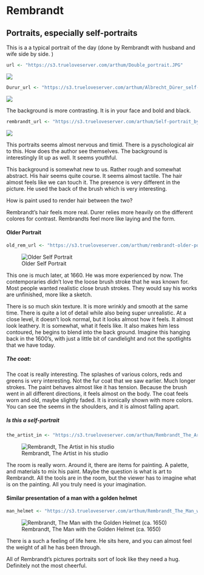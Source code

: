 
# Rembrandt

## Portraits, especially self-portraits

This is a a typical portrait of the day (done by Rembrandt with husband and wife side by side. )

```r
url <- "https://s3.trueloveserver.com/arthum/Double_portrait.JPG"
```
![](`r url`)



```r
Durur_url <- "https://s3.trueloveserver.com/arthum/Albrecht_Dürer_self-portrait.jpg"
```
![](`r Durur_url`)

The background is more contrasting. It is in your face and bold and black. 


```r
rembrandt_url <- "https://s3.trueloveserver.com/arthum/Self-portrait_by_Rembrandt.jpg"
```
![](`r rembrandt_url`)

This portraits seems almost nervous and timid. There is a pyschological air to this. How does the author see themselves. The background is interestingly lit up as well. It seems youthful. 

This background is somewhat new to us. Rather rough and somewhat abstract. His hair seems quite course. It seems almost tactile. The hair almost feels like we can touch it. The presence is very different in the picture. He used the back of the brush which is very interesting. 

How is paint used to render hair between the two? 

Rembrandt's hair feels more real. Durer relies more heavily on the different colores for contrast. Rembrandts feel more like laying and the form.  


#### Older Portrait

```r
old_rem_url <- "https://s3.trueloveserver.com/arthum/rembrandt-older-portrait.jpg"
```
![Older Self Portrait](`r old_rem_url`)

This one is much later, at 1660. He was more experienced by now. The contemporaries didn't love the loose brush stroke that he was known for. Most people wanted realistic close brush strokes. They would say his works are unfinished, more like a sketch. 

There is so much skin texture. It is more wrinkly and smooth at the same time. There is quite a lot of detail while also being super unrealistic. At a close level, it doesn't look normal, but it looks almost how it feels. It almost look leathery. It is somewhat, what it feels like. It also makes him less contoured, he begins to blend into the back ground. Imagine this hanging back in the 1600's, with just a little bit of candlelight and not the spotlights that we have today. 

##### The coat:
The coat is really interesting. The splashes of various colors, reds and greens is very interesting. Not the fur coat that we saw earlier. Much longer strokes. The paint behaves almost like it has tension. Because the brush went in all different directions, it feels almost on the body. The coat feels worn and old, maybe slightly faded. It is ironically shown with more colors. You can see the seems in the shoulders, and it is almost falling apart. 

##### Is this a self-portrait
```r
the_artist_in <- "https://s3.trueloveserver.com/arthum/Rembrandt_The_Artist_in_his_studio.jpg"
```
![Rembrandt, The Artist in his studio](`r the_artist_in`)

The room is really worn. Around it, there are items for painting. A palette, and materials to mix his paint. Maybe the question is what is art to Rembrandt. All the tools are in the room, but the viewer has to imagine what is on the painting. All you truly need is your imagination. 

#### Similar presentation of a man with a golden helmet
```r
man_helmet <- "https://s3.trueloveserver.com/arthum/Rembrandt_The_Man_with_the_Golden_Helmet.jpg"
```
![Rembrandt, The Man with the Golden Helmet (ca. 1650)](`r man_helmet`)

There is a such a feeling of life here. He sits here, and you can almost feel the weight of all he has been through. 

All of Rembrandt's pictures portraits sort of look like they need a hug. Definitely not the most cheerful. 
 
 